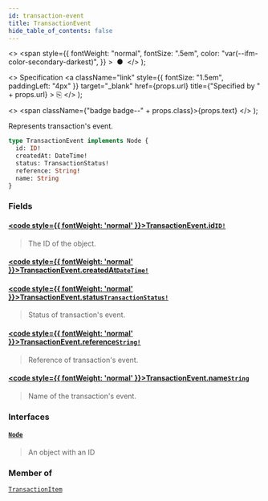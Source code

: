 ```yaml
---
id: transaction-event
title: TransactionEvent
hide_table_of_contents: false
---
```


  <>
    <span
      style={{
        fontWeight: "normal",
        fontSize: ".5em",
        color: "var(--ifm-color-secondary-darkest)",
      }}
    >
      &nbsp;●&nbsp;
    </span>
  </>
);

  <>
    Specification
    <a
      className="link"
      style={{ fontSize: "1.5em", paddingLeft: "4px" }}
      target="\_blank"
      href={props.url}
      title={"Specified by " + props.url}
    >
      ⎘
    </a>
  </>
);

  <>
    <span className={"badge badge--" + props.class}>{props.text}</span>
  </>
);

Represents transaction's event.

```graphql
type TransactionEvent implements Node {
  id: ID!
  createdAt: DateTime!
  status: TransactionStatus!
  reference: String!
  name: String
}
```

### Fields

#### [<code style={{ fontWeight: 'normal' }}>TransactionEvent.<b>id</b></code>](#)<Bullet />[`ID!`](../../api-reference/scalars/id) <Badge class="secondary" text="non-null"/> <Badge class="secondary" text="scalar"/>

> The ID of the object.

#### [<code style={{ fontWeight: 'normal' }}>TransactionEvent.<b>createdAt</b></code>](#)<Bullet />[`DateTime!`](../../api-reference/scalars/date-time) <Badge class="secondary" text="non-null"/> <Badge class="secondary" text="scalar"/>

>

#### [<code style={{ fontWeight: 'normal' }}>TransactionEvent.<b>status</b></code>](#)<Bullet />[`TransactionStatus!`](../../api-reference/enums/transaction-status) <Badge class="secondary" text="non-null"/> <Badge class="secondary" text="enum"/>

> Status of transaction's event.

#### [<code style={{ fontWeight: 'normal' }}>TransactionEvent.<b>reference</b></code>](#)<Bullet />[`String!`](../../api-reference/scalars/string) <Badge class="secondary" text="non-null"/> <Badge class="secondary" text="scalar"/>

> Reference of transaction's event.

#### [<code style={{ fontWeight: 'normal' }}>TransactionEvent.<b>name</b></code>](#)<Bullet />[`String`](../../api-reference/scalars/string) <Badge class="secondary" text="scalar"/>

> Name of the transaction's event.

### Interfaces

#### [`Node`](../../api-reference/interfaces/node) <Badge class="secondary" text="interface"/>

> An object with an ID

### Member of

[`TransactionItem`](../../api-reference/objects/transaction-item) <Badge class="secondary" text="object"/>
